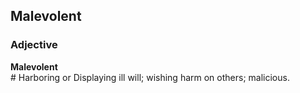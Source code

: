 ==Malevolent==
===Adjective===
'''Malevolent'''<br>
# Harboring or Displaying ill will; wishing harm on others; malicious.